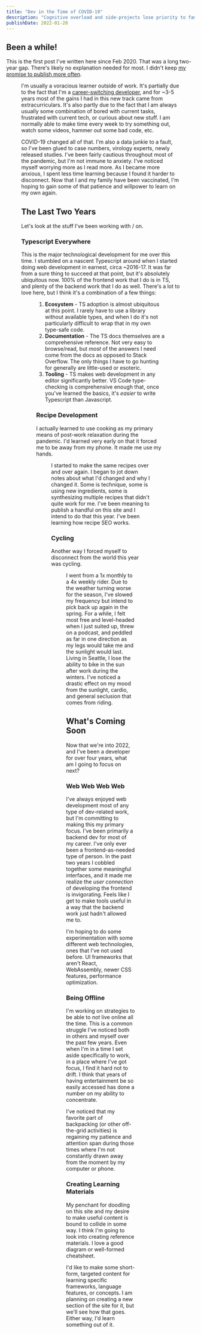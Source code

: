 ```yaml
---
title: "Dev in the Time of COVID-19"
description: "Cognitive overload and side-projects lose priority to family and risk assessment."
publishDate: 2022-01-20
---
```



## Been a while!

This is the first post I've written here since Feb 2020. That was a long two-year gap. There's likely no explanation needed for most. I didn't keep [my promise to publish more often](/blog/hugo/).

<Figure svg={clockSvg} />

I'm usually a voracious learner outside of work. It's partially due to the fact that I'm a [career-switching developer](/blog/switching-careers-to-software-engineering-part-two/), and for ~3-5 years most of the gains I had in this new track came from extracurriculars. It's also partly due to the fact that I am always usually some combination of bored with current tasks, frustrated with current tech, or curious about new stuff. I am normally able to make time every week to try something out, watch some videos, hammer out some bad code, etc.

COVID-19 changed all of that. I'm also a data junkie to a fault, so I've been glued to case numbers, virology experts, newly released studies. I've been fairly cautious throughout most of the pandemic, but I'm not immune to anxiety. I've noticed myself worrying more as I read more. As I became more anxious, I spent less time learning because I found it harder to disconnect. Now that I and my family have been vaccinated, I'm hoping to gain some of that patience and willpower to learn on my own again.

## The Last Two Years

Let's look at the stuff I've been working with / on.

### Typescript Everywhere

This is the major technological development for me over this time. I stumbled on a nascent Typescript around when I started doing web development in earnest, circa ~2016-17. It was far from a sure thing to succeed at that point, but it's absolutely ubiquitous now. 100% of the frontend work that I do is in TS, and plenty of the backend work that I do as well. There's a lot to love here, but I think it's a combination of a few things:

<Figure svg={typescriptSvg} />

1. **Ecosystem** - TS adoption is almost ubiquitous at this point. I rarely have to use a library without available types, and when I do it's not particularly difficult to wrap that in my own type-safe code.
2. **Documentation** - The TS docs themselves are a comprehensive reference. Not very easy to browse/read, but _most_ of the answers I need come from the docs as opposed to Stack Overflow. The only things I have to go hunting for generally are little-used or esoteric.
3. **Tooling** - TS makes web development in any editor significantly better. VS Code type-checking is comprehensive enough that, once you've learned the basics, it's _easier_ to write Typescript than Javascript.

### Recipe Development

I actually learned to use cooking as my primary means of post-work relaxation during the pandemic. I'd learned very early on that it forced me to be away from my phone. It made me use my hands.

<Figure svg={recipeSvg} />

I started to make the same recipes over and over again. I began to jot down notes about what I'd changed and why I changed it. Some is technique, some is using new ingredients, some is synthesizing multiple recipes that didn't quite work for me. I've been meaning to publish a handful on this site and I intend to do that this year. I've been learning how recipe SEO works.

### Cycling

Another way I forced myself to disconnect from the world this year was cycling.

<Figure svg={bikeSvg} />

I went from a 1x monthly to a 4x weekly rider. Due to the weather turning worse for the season, I've slowed my frequency but intend to pick back up again in the spring. For a while, I felt most free and level-headed when I just suited up, threw on a podcast, and peddled as far in one direction as my legs would take me and the sunlight would last. Living in Seattle, I lose the ability to bike in the sun after work during the winters. I've noticed a drastic effect on my mood from the sunlight, cardio, and general seclusion that comes from riding.

## What's Coming Soon

Now that we're into 2022, and I've been a developer for over four years, what am I going to focus on next?

### Web Web Web Web

I've always enjoyed web development most of any type of dev-related work, but I'm committing to making this my primary focus. I've been primarily a backend dev for most of my career. I've only ever been a frontend-as-needed type of person. In the past two years I cobbled together some meaningful interfaces, and it made me realize the _user connection_ of developing the frontend is invigorating. Feels like I get to make tools useful in a way that the backend work just hadn't allowed me to.

I'm hoping to do some experimentation with some different web technologies, ones that I've not used before. UI frameworks that aren't React, WebAssembly, newer CSS features, performance optimization.

### Being Offline

I'm working on strategies to be able to _not_ live online all the time. This is a common struggle I've noticed both in others and myself over the past few years. Even when I'm in a time I set aside specifically to work, in a place where I've got focus, I find it hard not to drift. I think that years of having entertainment be so easily accessed has done a number on my ability to concentrate.

I've noticed that my favorite part of backpacking (or other off-the-grid activities) is regaining my patience and attention span during those times where I'm not constantly drawn away from the moment by my computer or phone.

### Creating Learning Materials

My penchant for doodling on this site and my desire to make useful content is bound to collide in some way. I think I'm going to look into creating reference materials. I love a good diagram or well-formed cheatsheet.

I'd like to make some short-form, targeted content for learning specific frameworks, language features, or concepts. I am planning on creating a new section of the site for it, but we'll see how that goes. Either way, I'd learn something out of it.
